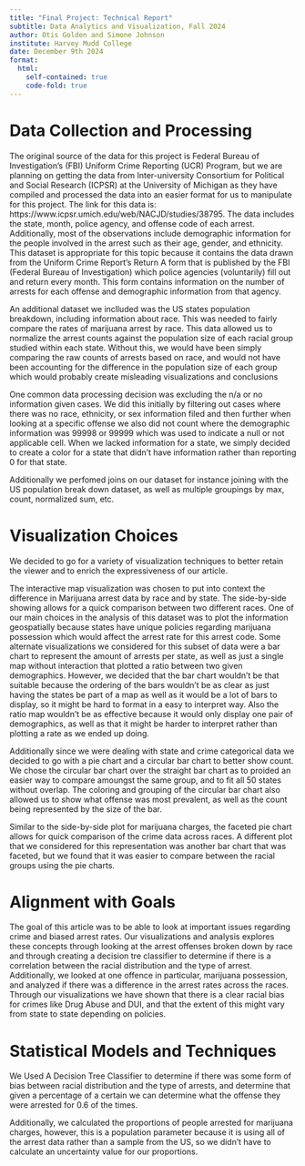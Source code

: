---
title: "Final Project: Technical Report"
subtitle: Data Analytics and Visualization, Fall 2024
author: Otis Golden and Simone Johnson
institute: Harvey Mudd College
date: December 9th 2024
format: 
  html:
    self-contained: true
    code-fold: true
---

# Data Collection and Processing

The original source of the data for this project is Federal Bureau of Investigation's (FBI) Uniform Crime Reporting (UCR) Program, but we are planning on getting the data from Inter-university Consortium for Political and Social Research (ICPSR) at the University of Michigan as they have compiled and processed the data into an easier format for us to manipulate for this project. The link for this data is: https://www.icpsr.umich.edu/web/NACJD/studies/38795. The data includes the state, month, police agency, and offense code of each arrest. Additionally, most of the observations include demographic information for the people involved in the arrest such as their age, gender, and ethnicity. This dataset is appropriate for this topic because it contains the data drawn from the Uniform Crime Report's Return A form that is published by the FBI (Federal Bureau of Investigation) which police agencies (voluntarily) fill out and return every month. This form contains information on the number of arrests for each offense and demographic information from that agency. 

An additional dataset we inclluded was the US states population breakdown, including information about race. This was needed to fairly compare the rates of marijuana arrest by race. This data allowed us to normalize the arrest counts against the population size of each racial group studied within each state. Without this, we would have been simply comparing the raw counts of arrests based on race, and would not have been accounting for the difference in the population size of each group which would probably create misleading visualizations and conclusions

One common data processing decision was excluding the n/a or no information given cases. We did this initially by filtering out cases where there was no race, ethnicity, or sex information filed and then further when looking at a specific offense we also did not count where the demographic information was 99998 or 99999 which was used to indicate a null or not applicable cell. When we lacked information for a state, we simply decided to create a color for a state that didn't have information rather than reporting 0 for that state.

Additionally we perfomed joins on our dataset for instance joining with the US population break down dataset, as well as multiple groupings by max, count, normalized sum, etc. 

# Visualization Choices

We decided to go for a variety of visualization techniques to better retain the viewer and to enrich the expressiveness of our article. 

The interactive map visualization was chosen to put into context the difference in Marijuana arrest data by race and by state. The side-by-side showing allows for a quick comparison between two different races. One of our main choices in the analysis of this dataset was to plot the information geospatially because states have unique policies regarding marijuana possession which would affect the arrest rate for this arrest code. Some alternate visualizations we considered for this subset of data were a bar chart to represent the amount of arrests per state, as well as just a single map without interaction that plotted a ratio between two given demographics. However, we decided that the bar chart wouldn't be that suitable because the ordering of the bars wouldn't be as clear as just having the states be part of a map as well as it would be a lot of bars to display, so it might be hard to format in a easy to interpret way. Also the ratio map wouldn't be as effective because it would only display one pair of demographics, as well as that it might be harder to interpret rather than plotting a rate as we ended up doing. 

Additionally since we were dealing with state and crime categorical data we decided to go with a pie chart and a circular bar chart to better show count. We chose the circular bar chart over the straight bar chart as to proided an easier way to compare amoungst the same group, and to fit all 50 states without overlap. The coloring and grouping of the circular bar chart also allowed us to show what offense was most prevalent, as well as the count being represented by the size of the bar. 

Similar to the side-by-side plot for marijuana charges, the faceted pie chart allows for quick comparison of the crime data across races. A different plot that we considered for this representation was another bar chart that was faceted, but we found that it was easier to compare between the racial groups using the pie charts.

# Alignment with Goals

The goal of this article was to be able to look at important issues regarding crime and biased arrest rates. Our visualizations and analysis explores these concepts through looking at the arrest offenses broken down by race and through creating a decision tre classifier to determine if there is a correlation between the racial distribution and the type of arrest. Additionally, we looked at one offence in particular, marijuana possession, and analyzed if there was a difference in the arrest rates across the races. Through our visualizations we have shown that there is a clear racial bias for crimes like Drug Abuse and DUI, and that the extent of this might vary from state to state depending on policies. 

# Statistical Models and Techniques

We Used A Decision Tree Classifier to determine if there was some form of bias between racial distribution and the type of arrests, and determine that given a percentage of a certain we can determine what the offense they were arrested for 0.6 of the times.

Additionally, we calculated the proportions of people arrested for marijuana charges, however, this is a population parameter because it is using all of the arrest data rather than a sample from the US, so we didn't have to calculate an uncertainty value for our proportions.